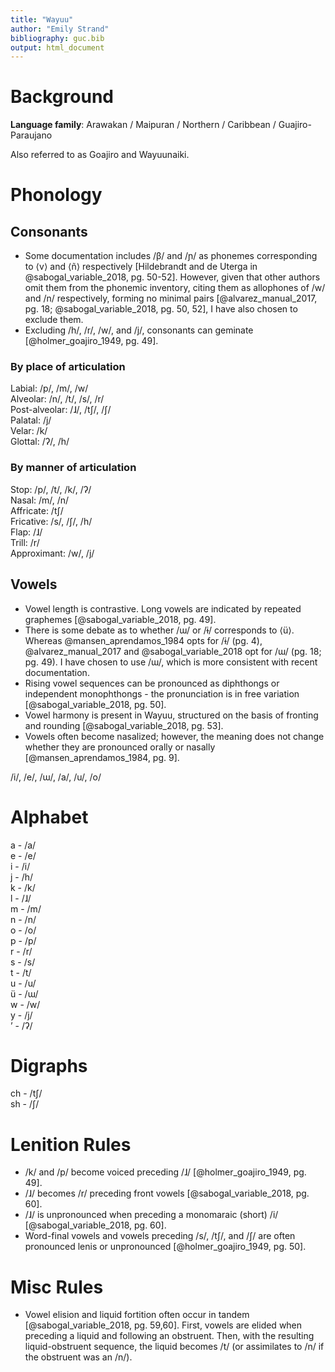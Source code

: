 ```yaml
---
title: "Wayuu"
author: "Emily Strand"
bibliography: guc.bib
output: html_document
---
```


# Background

**Language family**: Arawakan / Maipuran / Northern / Caribbean / Guajiro-Paraujano

Also referred to as Goajiro and Wayuunaiki.

# Phonology

## Consonants

* Some documentation includes /β/ and /ɲ/ as phonemes corresponding to ⟨v⟩ and ⟨ñ⟩ respectively [Hildebrandt and de Uterga in @sabogal_variable_2018, pg. 50-52]. However, given that other authors omit them from the phonemic inventory, citing them as allophones of /w/ and /n/ respectively, forming no minimal pairs [@alvarez_manual_2017, pg. 18; @sabogal_variable_2018, pg. 50, 52], I have also chosen to exclude them.
* Excluding /h/, /r/, /w/, and /j/, consonants can geminate [@holmer_goajiro_1949, pg. 49].

### By place of articulation

Labial: /p/, /m/, /w/  
Alveolar: /n/, /t/, /s/, /r/  
Post-alveolar: /ɺ/, /tʃ/, /ʃ/  
Palatal: /j/  
Velar: /k/  
Glottal: /ʔ/, /h/  

### By manner of articulation

Stop: /p/, /t/, /k/, /ʔ/  
Nasal: /m/, /n/  
Affricate: /tʃ/  
Fricative: /s/, /ʃ/, /h/  
Flap: /ɺ/  
Trill: /r/  
Approximant: /w/, /j/  

## Vowels

* Vowel length is contrastive. Long vowels are indicated by repeated graphemes [@sabogal_variable_2018, pg. 49].
* There is some debate as to whether /ɯ/ or /ɨ/ corresponds to ⟨ü⟩. Whereas @mansen_aprendamos_1984 opts for /ɨ/ (pg. 4), @alvarez_manual_2017 and @sabogal_variable_2018 opt for /ɯ/ (pg. 18; pg. 49). I have chosen to use /ɯ/, which is more consistent with recent documentation.
* Rising vowel sequences can be pronounced as diphthongs or independent monophthongs - the pronunciation is in free variation [@sabogal_variable_2018, pg. 50].
* Vowel harmony is present in Wayuu, structured on the basis of fronting and rounding [@sabogal_variable_2018, pg. 53].
* Vowels often become nasalized; however, the meaning does not change whether they are pronounced orally or nasally [@mansen_aprendamos_1984, pg. 9].

/i/, /e/, /ɯ/, /a/, /u/, /o/  

# Alphabet

a - /a/  
e - /e/  
i - /i/  
j - /h/  
k - /k/  
l - /ɺ/  
m - /m/  
n - /n/  
o - /o/  
p - /p/  
r - /r/  
s - /s/  
t - /t/  
u - /u/  
ü - /ɯ/  
w - /w/  
y - /j/  
' - /ʔ/  

# Digraphs

ch - /tʃ/  
sh - /ʃ/  


# Lenition Rules

* /k/ and /p/ become voiced preceding /ɺ/ [@holmer_goajiro_1949, pg. 49].
* /ɺ/ becomes /r/ preceding front vowels [@sabogal_variable_2018, pg. 60].
* /ɺ/ is unpronounced when preceding a monomaraic (short) /i/ [@sabogal_variable_2018, pg. 60].
* Word-final vowels and vowels preceding /s/, /tʃ/, and /ʃ/ are often pronounced lenis or unpronounced [@holmer_goajiro_1949, pg. 50].

# Misc Rules

* Vowel elision and liquid fortition often occur in tandem [@sabogal_variable_2018, pg. 59,60]. First, vowels are elided when preceding a liquid and following an obstruent. Then, with the resulting liquid-obstruent sequence, the liquid becomes /t/ (or assimilates to /n/ if the obstruent was an /n/).
